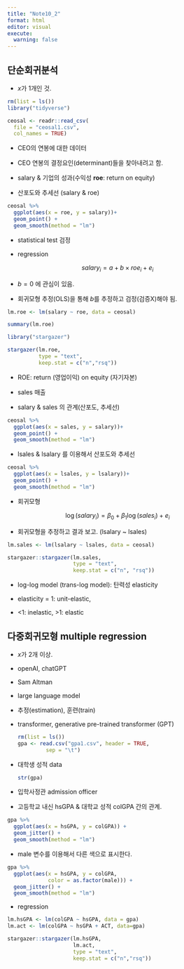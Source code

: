 ```yaml
---
title: "Note10_2"
format: html
editor: visual
execute: 
  warning: false
---
```


## 단순회귀분석

-   $x$가 1개인 것.

```r
rm(list = ls())
library("tidyverse")

ceosal <- readr::read_csv(
  file = "ceosal1.csv",  
  col_names = TRUE)

```

-   CEO의 연봉에 대한 데이터

-   CEO 연봉의 결정요인(determinant)들을 찾아내려고 함.

-   salary & 기업의 성과(수익성 **roe**: return on equity)

-   산포도와 추세선 (salary & roe)

```r
ceosal %>% 
  ggplot(aes(x = roe, y = salary))+
  geom_point() +
  geom_smooth(method = "lm")
```

-   statistical test 검정

-   regression

$$
salary_i= a + b \times roe_i + e_i
$$

-   $b=0$ 에 관심이 있음.

-   회귀모형 추정(OLS)을 통해 $b$를 추정하고 검정(검증X)해야 됨.

```r
lm.roe <- lm(salary ~ roe, data = ceosal)

summary(lm.roe)

```

```r
library("stargazer")

stargazer(lm.roe,
          type = "text",
          keep.stat = c("n","rsq"))


```

-   ROE: return (영업이익) on equity (자기자본)

-   sales 매출

-   salary & sales 의 관계(산포도, 추세선)

```r
ceosal %>% 
  ggplot(aes(x = sales, y = salary))+
  geom_point() +
  geom_smooth(method = "lm") 
```

-   lsales & lsalary 를 이용해서 산포도와 추세선

```r
ceosal %>% 
  ggplot(aes(x = lsales, y = lsalary))+
  geom_point() +
  geom_smooth(method = "lm") 
```

-   회귀모형

$$
\log(salary_i) = \beta_0 + \beta_1 \log(sales_i ) + e_i
$$

-   회귀모형을 추정하고 결과 보고. (lsalary \~ lsales)

```r
lm.sales <- lm(lsalary ~ lsales, data = ceosal)

stargazer::stargazer(lm.sales,
                     type = "text",
                     keep.stat = c("n", "rsq"))
```

-   log-log model (trans-log model): 탄력성 elasticity

-   elasticity = 1: unit-elastic,

-   \<1: inelastic, \>1: elastic

## 다중회귀모형 multiple regression

-   $x$가 2개 이상.

-   openAI, chatGPT

-   Sam Altman

-   large language model

-   추정(estimation), 훈련(train)

-   transformer, generative pre-trained transformer (GPT)

    ```r
    rm(list = ls())
    gpa <- read.csv("gpa1.csv", header = TRUE,
             sep = "\t")
    ```

-   대학생 성적 data

    ```r
    str(gpa)
    ```

-   입학사정관 admission officer

-   고등학교 내신 hsGPA & 대학교 성적 colGPA 간의 관계.

```r
gpa %>% 
  ggplot(aes(x = hsGPA, y = colGPA)) +
  geom_jitter() +
  geom_smooth(method = "lm")
```

-   male 변수를 이용해서 다른 색으로 표시한다.

```r
gpa %>% 
  ggplot(aes(x = hsGPA, y = colGPA,
             color = as.factor(male))) +
  geom_jitter() +
  geom_smooth(method = "lm")
```

-   regression

```r

lm.hsGPA <- lm(colGPA ~ hsGPA, data = gpa)
lm.act <- lm(colGPA ~ hsGPA + ACT, data=gpa)

stargazer::stargazer(lm.hsGPA,
                     lm.act,
                     type = "text",
                     keep.stat = c("n","rsq"))
```

